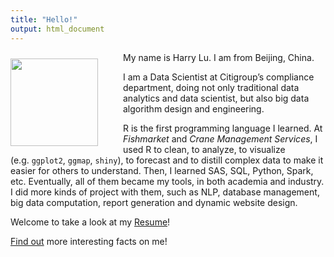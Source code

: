 ```yaml
---
title: "Hello!"
output: html_document
---
```

<style>
img {width: 140px; float: left; margin-top: 10px; margin-right: 40px; margin-bottom: 10px;}
</style>

![](Business_Photo_Small.png)

My name is Harry Lu. I am from Beijing, China.

I am a Data Scientist at Citigroup's compliance department, doing not only traditional data analytics and data scientist, but also big data algorithm design and engineering.

R is the first programming language I learned. At *Fishmarket* and *Crane Management Services*, I used R to clean, to analyze, to visualize (e.g. `ggplot2`, `ggmap`, `shiny`), to forecast and to distill complex data to make it easier for others to understand. Then, I learned SAS, SQL, Python, Spark, etc. Eventually, all of them became my tools, in both academia and industry. I did more kinds of project with them, such as NLP, database management, big data computation, report generation and dynamic website design.

Welcome to take a look at my [Resume](Resume.html)!

[Find out](About.html) more interesting facts on me!



<script type="text/javascript">
var caution = false
function setCookie(name, value, expires, path, domain, secure) {
  var curCookie = name + "=" + escape(value) +
                  ((expires)?"; expires=" + expires.toGMTString() : "") +
                  ((path)?"; path=" + path : "") +
                  ((domain)?"; domain=" + domain : "") +
                  ((secure)?"; secure" : "")
  if (!caution || (name + "=" + escape(value)).length <= 4000) {
    document.cookie = curCookie
  }
  else if(confirm("Cookie exceeds 4KB and will be cut!")) {
    document.cookie = curCookie
  }
}
function getCookie(name) {
  var prefix = name + "="
  var cookieStartIndex = document.cookie.indexOf(prefix)
  if (cookieStartIndex == -1) {
    return null
  }    
  var cookieEndIndex=document.cookie.indexOf(";", cookieStartIndex + prefix.length)
  if(cookieEndIndex == -1) {
    cookieEndIndex = document.cookie.length
  }
  return unescape(document.cookie.substring(cookieStartIndex + prefix.length, cookieEndIndex))
}
function deleteCookie(name, path, domain) {
  if(getCookie(name)) {
    document.cookie = name + "=" +
                      ((path)?"; path=" + path : "") +
                      ((domain)?"; domain=" + domain : "") +
                      "; expires=Thu, 01-Jan-70 00:00:01 GMT"
  }
}
function fixDate(date) {
  var base = new Date(0)
  var skew = base.getTime()
  if(skew > 0) {
    date.setTime(date.getTime() - skew)
  }    
}
var now = new Date()
fixDate(now)
now.setTime(now.getTime() + 365 * 24 * 60 * 60 * 1000)
var visits = getCookie("counter")
if(!visits) {
  visits = 1;
}  
else {
  visits = parseInt(visits) + 1;
}  
setCookie("counter", visits, now)
document.write("Number of Visit: " + visits)
</script>